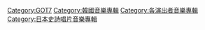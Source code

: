 [[Category:GOT7|Category:GOT7]]
[[Category:韓國音樂專輯|Category:韓國音樂專輯]]
[[Category:各演出者音樂專輯|Category:各演出者音樂專輯]]
[[Category:日本史詩唱片音樂專輯|Category:日本史詩唱片音樂專輯]]
